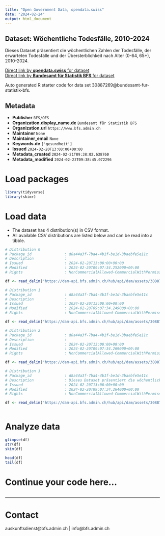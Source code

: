 ```yaml
---
title: "Open Government Data, opendata.swiss"
date: "2024-02-24"
output: html_document
---
```


## Dataset: Wöchentliche Todesfälle, 2010-2024

Dieses Dataset präsentiert die wöchentlichen Zahlen der Todesfälle, der erwarteten Todesfälle und der Übersterblichkeit nach Alter (0-64, 65+), 2010-2024.

[Direct link by **opendata.swiss** for dataset](https://opendata.swiss/de/dataset/wochentliche-todesfalle-2010-20241)<br>
[Direct link by **Bundesamt für Statistik BFS** for dataset](https://www.bfs.admin.ch/asset/de/ts-d-14.03.04.03-wr)

Auto generated R starter code for data set 30887269@bundesamt-fur-statistik-bfs.

## Metadata

- **Publisher** `BFS/OFS`
- **Organization.display_name.de** `Bundesamt für Statistik BFS`
- **Organization.url** `https://www.bfs.admin.ch`
- **Maintainer** `None`
- **Maintainer_email** `None`
- **Keywords.de** `['gesundheit']`
- **Issued** `2024-02-20T13:00:00+00:00`
- **Metadata_created** `2024-02-21T09:38:02.638760`
- **Metadata_modified** `2024-02-23T09:38:45.072296`


# Load packages

```r

library(tidyverse)
library(skimr)

```

# Load data

-   The dataset has 4 distribution(s) in CSV format.
-   All available CSV distributions are listed below and can be read into a tibble.

```r

# Distribution 0
# Package_id               : d8a44a3f-7ba4-4b1f-be1d-3baebfe5e11c
# Description              : 
# Issued                   : 2024-02-20T13:00:00+00:00
# Modified                 : 2024-02-20T09:07:34.252000+00:00
# Rights                   : NonCommercialAllowed-CommercialWithPermission-ReferenceRequired

df <- read_delim('https://dam-api.bfs.admin.ch/hub/api/dam/assets/30887290/master')

# Distribution 1
# Package_id               : d8a44a3f-7ba4-4b1f-be1d-3baebfe5e11c
# Description              : 
# Issued                   : 2024-02-20T13:00:00+00:00
# Modified                 : 2024-02-20T09:07:34.249000+00:00
# Rights                   : NonCommercialAllowed-CommercialWithPermission-ReferenceRequired

df <- read_delim('https://dam-api.bfs.admin.ch/hub/api/dam/assets/30887283/master')

# Distribution 2
# Package_id               : d8a44a3f-7ba4-4b1f-be1d-3baebfe5e11c
# Description              : 
# Issued                   : 2024-02-20T13:00:00+00:00
# Modified                 : 2024-02-20T09:07:34.269000+00:00
# Rights                   : NonCommercialAllowed-CommercialWithPermission-ReferenceRequired

df <- read_delim('https://dam-api.bfs.admin.ch/hub/api/dam/assets/30887278/master')

# Distribution 3
# Package_id               : d8a44a3f-7ba4-4b1f-be1d-3baebfe5e11c
# Description              : Dieses Dataset präsentiert die wöchentlichen Zahlen der Todesfälle, der erwarteten Todesfälle und der Übersterblichkeit nach Alter (0-64, 65+), 2010-2024.
# Issued                   : 2024-02-20T13:00:00+00:00
# Modified                 : 2024-02-20T09:07:34.264000+00:00
# Rights                   : NonCommercialAllowed-CommercialWithPermission-ReferenceRequired

df <- read_delim('https://dam-api.bfs.admin.ch/hub/api/dam/assets/30887288/master')



```

# Analyze data

```r

glimpse(df)
str(df)
skim(df)

head(df)
tail(df)

```

# Continue your code here...

```r

```

------------------------------------------------------------------------

# Contact

auskunftsdienst@bfs.admin.ch | info@bfs.admin.ch
